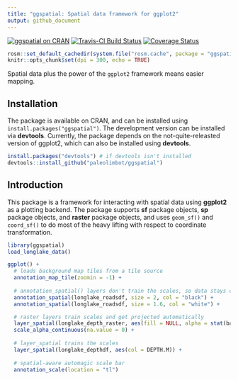 ```yaml
---
title: "ggspatial: Spatial data framework for ggplot2"
output: github_document
---
```


[![ggspatial on CRAN](https://cranlogs.r-pkg.org/badges/ggspatial)](https://cran.r-project.org/package=ggspatial) [![Travis-CI Build Status](https://travis-ci.org/paleolimbot/ggspatial.svg?branch=master)](https://travis-ci.org/paleolimbot/ggspatial) [![Coverage Status](https://img.shields.io/codecov/c/github/paleolimbot/ggspatial/master.svg)](https://codecov.io/github/paleolimbot/ggspatial?branch=master)

```r
rosm::set_default_cachedir(system.file("rosm.cache", package = "ggspatial"))
knitr::opts_chunk$set(dpi = 300, echo = TRUE)
```

Spatial data plus the power of the `ggplot2` framework means easier mapping.

## Installation

The package is available on CRAN, and can be installed using `install.packages("ggspatial")`. The development version can be installed via **devtools**. Currently, the package depends on the not-quite-releasted version of ggplot2, which can also be installed using **devtools**.

```r
install.packages("devtools") # if devtools isn't installed
devtools::install_github("paleolimbot/ggspatial")
```

## Introduction

This package is a framework for interacting with spatial data using **ggplot2** as a plotting backend. The package supports **sf** package objects, **sp** package objects, and **raster** package objects, and uses `geom_sf()` and `coord_sf()` to do most of the heavy lifting with respect to coordinate transformation.

```r
library(ggspatial)
load_longlake_data()

ggplot() +
  # loads background map tiles from a tile source
  annotation_map_tile(zoomin = -1) +
  
  # annotation_spatial() layers don't train the scales, so data stays central
  annotation_spatial(longlake_roadsdf, size = 2, col = "black") +
  annotation_spatial(longlake_roadsdf, size = 1.6, col = "white") +

  # raster layers train scales and get projected automatically
  layer_spatial(longlake_depth_raster, aes(fill = NULL, alpha = stat(band1)), fill = "darkblue") +
  scale_alpha_continuous(na.value = 0) +
  
  # layer_spatial trains the scales
  layer_spatial(longlake_depthdf, aes(col = DEPTH.M)) +
  
  # spatial-aware automagic scale bar
  annotation_scale(location = "tl")
```
